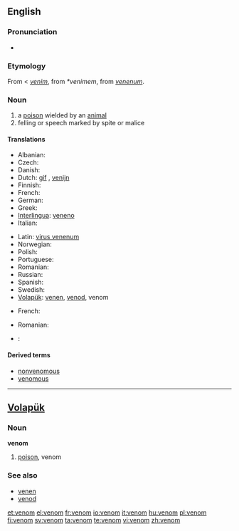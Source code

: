 {{wikipedia|dab=venom (disambiguation)|Venom}}
==English==

===Pronunciation===
*{{audio|en-us-venom.ogg|Audio (US)}}

===Etymology===
From {{AF.}} < {{OF.}} ''[[venim]]'', from {{VL.}} ''*venimem'', from {{L.}} ''[[venenum]]''.

===Noun===
{{wikipedia}}
{{en-noun}}

# a [[poison]] wielded by an [[animal]]
# felling or speech marked by spite or malice

====Translations====
{{trans-top|poison}}
* Albanian: {{t-|sq|helm|xs=Albanian}}
* Czech: {{t+|cs|jed|m}}
* Danish: {{t-|da|gift|m}}
* Dutch: [[gif]] {{n}}, [[venijn]] {{n}}
* Finnish: {{t+|fi|myrkky}}
* French: {{t+|fr|venin|m}}
* German: {{t+|de|Gift}}
* Greek: {{t+|el|δηλητήριο|n|sc=Grek}}
* [[Interlingua]]: [[veneno]]
* Italian: {{t+|it|veleno}}
{{trans-mid}}
* Latin: [[virus venenum]]
* Norwegian: {{t-|no|gift|m}}
* Polish: {{t+|pl|jad|m}}
* Portuguese: {{t+|pt|veneno|m}}
* Romanian: {{t-|ro|venin|n}}
* Russian: {{t+|ru|яд|sc=Cyrl}}
* Spanish: {{t+|es|veneno}}
* Swedish: {{t+|sv|gift|c}}
* [[Volapük]]: [[venen]], [[venod]], venom
{{trans-bot}}

{{trans-top|(''figurative'') malice}}
* French: {{t+|fr|venin|m}}
{{trans-mid}}
* Romanian: {{t-|ro|venin|n}}
{{trans-bot}}

{{checktrans-top}}
* {{ttbc|Ukrainian}}: {{t|uk|отрутa|f|sc=Cyrl|xs=Ukrainian}}
{{trans-bot}}

====Derived terms====
* [[nonvenomous]]
* [[venomous]]

----

==[[Volapük]]==

===Noun===
'''venom'''

# [[poison]], venom

===See also===
*[[venen]]
*[[venod]]

[[et:venom]]
[[el:venom]]
[[fr:venom]]
[[io:venom]]
[[it:venom]]
[[hu:venom]]
[[pl:venom]]
[[fi:venom]]
[[sv:venom]]
[[ta:venom]]
[[te:venom]]
[[vi:venom]]
[[zh:venom]]